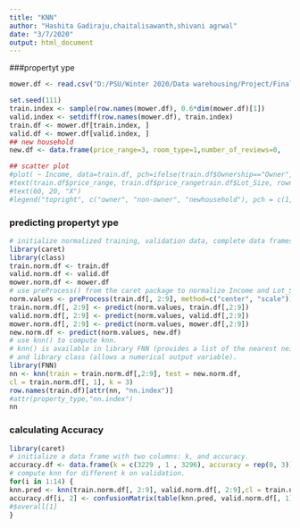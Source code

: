 ```yaml
---
title: "KNN"
author: "Hashita Gadiraju,chaitalisawanth,shivani agrwal"
date: "3/7/2020"
output: html_document
---
```




###propertyt ype
```r
mower.df <- read.csv("D:/PSU/Winter 2020/Data warehousing/Project/Final/KNN/properttype_knn.csv")

set.seed(111)
train.index <- sample(row.names(mower.df), 0.6*dim(mower.df)[1])
valid.index <- setdiff(row.names(mower.df), train.index)
train.df <- mower.df[train.index, ]
valid.df <- mower.df[valid.index, ]
## new household
new.df <- data.frame(price_range=3,	room_type=1,number_of_reviews=0,	smart_location=14,	zipcode=20003,	host_identity_verified=0,	host_is_superhost=1,neighbourhood=17)

## scatter plot
#plot( ~ Income, data=train.df, pch=ifelse(train.df$Ownership=="Owner", 1, 3))
#text(train.df$price_range, train.df$price_rangetrain.df$Lot_Size, rownames(train.df), pos=4)
#text(60, 20, "X")
#legend("topright", c("owner", "non-owner", "newhousehold"), pch = c(1, 3, 4))
```


### predicting propertyt ype

```r

# initialize normalized training, validation data, complete data frames to originals
library(caret)
library(class)
train.norm.df <- train.df
valid.norm.df <- valid.df
mower.norm.df <- mower.df
# use preProcess() from the caret package to normalize Income and Lot_Size.
norm.values <- preProcess(train.df[, 2:9], method=c("center", "scale"))
train.norm.df[, 2:9] <- predict(norm.values, train.df[,2:9])
valid.norm.df[, 2:9] <- predict(norm.values, valid.df[,2:9])
mower.norm.df[, 2:9] <- predict(norm.values, mower.df[,2:9])
new.norm.df <- predict(norm.values, new.df)
# use knn() to compute knn.
# knn() is available in library FNN (provides a list of the nearest neighbors)
# and library class (allows a numerical output variable).
library(FNN)
nn <- knn(train = train.norm.df[,2:9], test = new.norm.df,
cl = train.norm.df[, 1], k = 3)
row.names(train.df)[attr(nn, "nn.index")]
#attr(property_type,"nn.index")
nn
```




### calculating Accuracy
```r
library(caret)
# initialize a data frame with two columns: k, and accuracy.
accuracy.df <- data.frame(k = c(3229 , 1 , 3296), accuracy = rep(0, 3))
# compute knn for different k on validation.
for(i in 1:14) {
knn.pred <- knn(train.norm.df[, 2:9], valid.norm.df[, 2:9],cl = train.norm.df[, 1], k = i)
accuracy.df[i, 2] <- confusionMatrix(table(knn.pred, valid.norm.df[, 1]))
#$overall[1]
}
```
